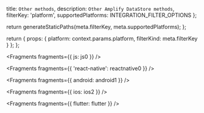   title: `Other methods`,
  description: `Other Amplify DataStore methods`,
  filterKey: 'platform',
  supportedPlatforms: INTEGRATION_FILTER_OPTIONS
};



  return generateStaticPaths(meta.filterKey, meta.supportedPlatforms);
};

  return {
    props: {
      platform: context.params.platform,
      filterKind: meta.filterKey
    }
  };
};


<Fragments fragments={{ js: js0 }} />


<Fragments fragments={{ 'react-native': reactnative0 }} />


<Fragments fragments={{ android: android1 }} />


<Fragments fragments={{ ios: ios2 }} />


<Fragments fragments={{ flutter: flutter }} />
